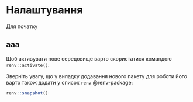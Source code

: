 # Налаштування {.unnumbered}

Для початку

## ааа

Щоб активувати нове середовище варто скористатися командою `renv::activate()`.

Зверніть увагу, що у випадку додавання нового пакету для роботи його варто також додати у список `renv` @renv-package:

```{r, eval=FALSE}
renv::snapshot()
```

